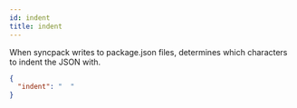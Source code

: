 ```yaml
---
id: indent
title: indent
---
```


When syncpack writes to package.json files, determines which characters to indent the JSON with.

```json .syncpackrc
{
  "indent": "  "
}
```
